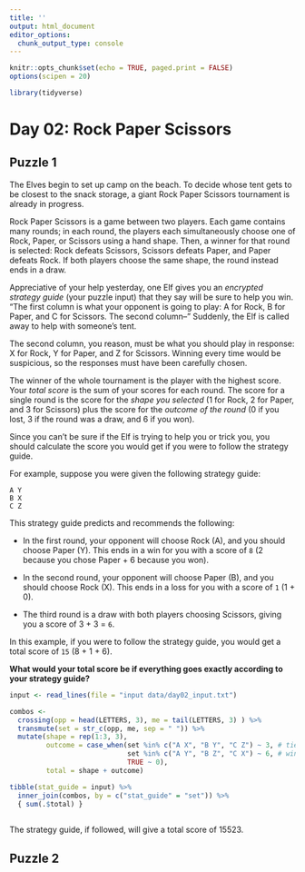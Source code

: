```yaml
---
title: ''
output: html_document
editor_options: 
  chunk_output_type: console
---
```


```r
knitr::opts_chunk$set(echo = TRUE, paged.print = FALSE)
options(scipen = 20)

library(tidyverse)
```

# Day 02: Rock Paper Scissors

## Puzzle 1

The Elves begin to set up camp on the beach. To decide whose tent gets to be closest to the snack storage, a giant Rock Paper Scissors tournament is already in progress.

Rock Paper Scissors is a game between two players. Each game contains many rounds; in each round, the players each simultaneously choose one of Rock, Paper, or Scissors using a hand shape. Then, a winner for that round is selected: Rock defeats Scissors, Scissors defeats Paper, and Paper defeats Rock. If both players choose the same shape, the round instead ends in a draw.

Appreciative of your help yesterday, one Elf gives you an *encrypted strategy guide* (your puzzle input) that they say will be sure to help you win. "The first column is what your opponent is going to play: A for Rock, B for Paper, and C for Scissors. The second column--" Suddenly, the Elf is called away to help with someone's tent.

The second column, you reason, must be what you should play in response: X for Rock, Y for Paper, and Z for Scissors. Winning every time would be suspicious, so the responses must have been carefully chosen.

The winner of the whole tournament is the player with the highest score. Your *total score* is the sum of your scores for each round. The score for a single round is the score for the *shape you selected* (1 for Rock, 2 for Paper, and 3 for Scissors) plus the score for the *outcome of the round* (0 if you lost, 3 if the round was a draw, and 6 if you won).

Since you can't be sure if the Elf is trying to help you or trick you, you should calculate the score you would get if you were to follow the strategy guide.

For example, suppose you were given the following strategy guide:

```
A Y
B X
C Z
```

This strategy guide predicts and recommends the following:

- In the first round, your opponent will choose Rock (A), and you should choose Paper (Y). This ends in a win for you with a score of `8` (2 because you chose Paper + 6 because you won).

- In the second round, your opponent will choose Paper (B), and you should choose Rock (X). This ends in a loss for you with a score of `1` (1 + 0).

- The third round is a draw with both players choosing Scissors, giving you a score of 3 + 3 = `6`.

In this example, if you were to follow the strategy guide, you would get a total score of `15` (8 + 1 + 6).

**What would your total score be if everything goes exactly according to your strategy guide?**



```r
input <- read_lines(file = "input data/day02_input.txt")
```


```r
combos <- 
  crossing(opp = head(LETTERS, 3), me = tail(LETTERS, 3) ) %>% 
  transmute(set = str_c(opp, me, sep = " ")) %>% 
  mutate(shape = rep(1:3, 3), 
         outcome = case_when(set %in% c("A X", "B Y", "C Z") ~ 3, # tie 
                             set %in% c("A Y", "B Z", "C X") ~ 6, # win
                             TRUE ~ 0), 
         total = shape + outcome)

tibble(stat_guide = input) %>% 
  inner_join(combos, by = c("stat_guide" = "set")) %>% 
  { sum(.$total) }
  
```

The strategy guide, if followed, will give a total score of 15523.


## Puzzle 2



```r
```